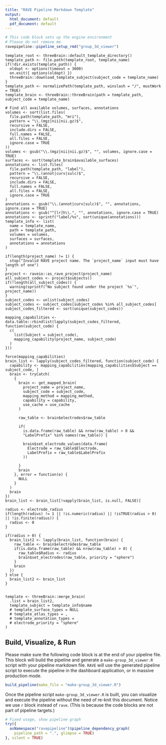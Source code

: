 ```yaml
---
title: "RAVE Pipeline Markdown Template"
output:
  html_document: default
  pdf_document: default
---
```


```r
# This code block sets up the engine environment
# Please do not remove me
ravepipeline::pipeline_setup_rmd("group_3d_viewer")
```

```rave
template_root <- threeBrain::default_template_directory()
template_path <- file.path(template_root, template_name)
if(!dir.exists(template_path)) {
  oldopt <- options(timeout = 3600)
  on.exit({ options(oldopt) })
  threeBrain::download_template_subject(subject_code = template_name)
}
template_path <- normalizePath(template_path, winslash = "/", mustWork = TRUE)
template_brain <- threeBrain::threeBrain(path = template_path, subject_code = template_name)

# Find all available volumes, surfaces, annotations
volumes <- sort(list.files(
  file.path(template_path, "mri"),
  pattern = "\\.(mgz|nii|nii.gz)$",
  recursive = FALSE,
  include.dirs = FALSE,
  full.names = FALSE,
  all.files = FALSE,
  ignore.case = TRUE
))
volumes <- gsub("\\.(mgz|nii|nii.gz)$", "", volumes, ignore.case = TRUE)
surfaces <- sort(template_brain$available_surfaces)
annotations <- list.files(
  file.path(template_path, "label"),
  pattern = "\\.(annot|curv|sulc)$",
  recursive = FALSE,
  include.dirs = FALSE,
  full.names = FALSE,
  all.files = FALSE,
  ignore.case = TRUE
)
annotations <- gsub("\\.(annot|curv|sulc)$", "", annotations, ignore.case = TRUE)
annotations <- gsub("^[lr]h\\.", "", annotations, ignore.case = TRUE)
annotations <- sprintf("label/%s", sort(unique(annotations)))
template_info <- list(
  name = template_name,
  path = template_path,
  volumes = volumes,
  surfaces = surfaces,
  annotations = annotations
)
```


```rave
if(length(project_name) != 1) {
  stop("Invalid RAVE project name. The `project_name` input must have length of one")
}
project <- raveio::as_rave_project(project_name)
all_subject_codes <- project$subjects()
if(!length(all_subject_codes)) {
  warning(sprintf("No subject found under the project `%s`", project_name))
}
subject_codes <- unlist(subject_codes)
subject_codes <- subject_codes[subject_codes %in% all_subject_codes]
subject_codes_filtered <- sort(unique(subject_codes))
```

```rave
mapping_capabilities <- data.table::rbindlist(lapply(subject_codes_filtered, function(subject_code) {
  c(
    list(Subject = subject_code),
    mapping_capability(project_name, subject_code)
  )
}))
```

```rave
force(mapping_capabilities)
brain_list <- lapply(subject_codes_filtered, function(subject_code) {
  capability <- mapping_capabilities[mapping_capabilities$Subject == subject_code, ]
  brain <- tryCatch(
    {
      brain <- get_mapped_brain(
        project_name = project_name,
        subject_code = subject_code,
        mapping_method = mapping_method,
        capability = capability,
        use_cache = use_cache
      )
      
      raw_table <- brain$electrodes$raw_table
      
      if(
        is.data.frame(raw_table) && nrow(raw_table) > 0 &&
        "LabelPrefix" %in% names(raw_table)) {
        
        brain$set_electrode_values(data.frame(
          Electrode = raw_table$Electrode,
          LabelPrefix = raw_table$LabelPrefix
        ))
        
      }
      brain
    }, error = function(e) {
      NULL
    }
  )
  brain
})
brain_list <- brain_list[!vapply(brain_list, is.null, FALSE)]
```

```rave
radius <- electrode_radius
if(length(radius) != 1 || !is.numeric(radius) || !isTRUE(radius > 0) || !is.finite(radius)) {
  radius <- 0
}

if(radius > 0) {
  brain_list2 <- lapply(brain_list, function(brain) {
    raw_table <- brain$electrodes$raw_table
    if(is.data.frame(raw_table) && nrow(raw_table) > 0) {
      raw_table$Radius <- radius
      brain$set_electrodes(raw_table, priority = "sphere")
    }
    brain
  })
} else {
  brain_list2 <- brain_list
}


template <- threeBrain::merge_brain(
  .list = brain_list2,
  template_subject = template_info$name
  # template_surface_types = NULL
  # template_atlas_types = ,
  # template_annotation_types = 
  # electrode_priority = "sphere"
)
```

## Build, Visualize, & Run

Please make sure the following code block is at the end of your pipeline file. This block will build the pipeline and generate a `make-group_3d_viewer.R` script with your pipeline markdown file. `RAVE` will use the generated pipeline script to execute the pipeline in the dashboard application, or in massive production mode.

```r
build_pipeline(make_file = "make-group_3d_viewer.R")
```


Once the pipeline script `make-group_3d_viewer.R` is built, you can visualize and execute the pipeline without the need of re-knit this document. Notice we use `r` block instead of `rave`. (This is because the code blocks are not part of pipeline targets.)

```r
# Fixed usage, show pipeline graph
try({
  asNamespace("ravepipeline")$pipeline_dependency_graph(
    pipeline_path = ".", glimpse = TRUE)
}, silent = TRUE)
```




